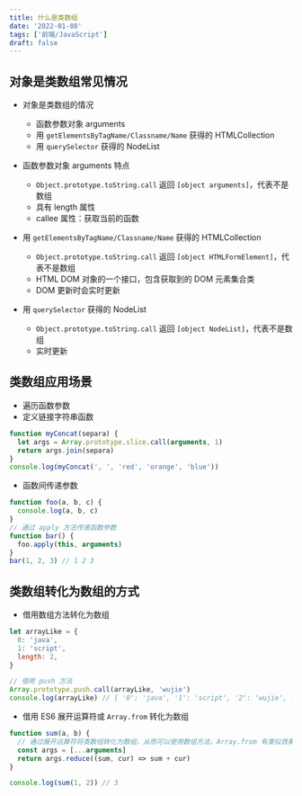 ```yaml
---
title: 什么是类数组
date: '2022-01-08'
tags: ['前端/JavaScript']
draft: false
---
```


## 对象是类数组常见情况

- 对象是类数组的情况

  - 函数参数对象 arguments
  - 用 `getElementsByTagName/Classname/Name` 获得的 HTMLCollection
  - 用 `querySelector` 获得的 NodeList

- 函数参数对象 arguments 特点

  - `Object.prototype.toString.call` 返回 `[object arguments]`，代表不是数组
  - 具有 length 属性
  - callee 属性：获取当前的函数

- 用 `getElementsByTagName/Classname/Name` 获得的 HTMLCollection

  - `Object.prototype.toString.call` 返回 `[object HTMLFormElement]`，代表不是数组
  - HTML DOM 对象的一个接口，包含获取到的 DOM 元素集合类
  - DOM 更新时会实时更新

- 用 `querySelector` 获得的 NodeList
  - `Object.prototype.toString.call` 返回 `[object NodeList]`，代表不是数组
  - 实时更新

## 类数组应用场景

- 遍历函数参数
- 定义链接字符串函数

```js
function myConcat(separa) {
  let args = Array.prototype.slice.call(arguments, 1)
  return args.join(separa)
}
console.log(myConcat(', ', 'red', 'orange', 'blue'))
```

- 函数间传递参数

```js
function foo(a, b, c) {
  console.log(a, b, c)
}
// 通过 apply 方法传递函数参数
function bar() {
  foo.apply(this, arguments)
}
bar(1, 2, 3) // 1 2 3
```

## 类数组转化为数组的方式

- 借用数组方法转化为数组

```js
let arrayLike = {
  0: 'java',
  1: 'script',
  length: 2,
}

// 借用 push 方法
Array.prototype.push.call(arrayLike, 'wujie')
console.log(arrayLike) // { '0': 'java', '1': 'script', '2': 'wujie', length: 3 }
```

- 借用 ES6 展开运算符或 `Array.from` 转化为数组

```js
function sum(a, b) {
  // 通过展开运算符将类数组转化为数组，从而可以使用数组方法，Array.from 有类似效果
  const args = [...arguments]
  return args.reduce((sum, cur) => sum + cur)
}

console.log(sum(1, 2)) // 3
```
